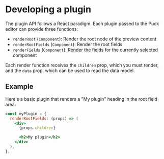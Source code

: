 # Developing a plugin

The plugin API follows a React paradigm. Each plugin passed to the Puck editor can provide three functions:

- `renderRoot` (`Component`): Render the root node of the preview content
- `renderRootFields` (`Component`): Render the root fields
- `renderFields` (`Component`): Render the fields for the currently selected component

Each render function receives the `children` prop, which you must render, and the `data` prop, which can be used to read the data model.

## Example

Here's a basic plugin that renders a "My plugin" heading in the root field area:

```jsx
const myPlugin = {
  renderRootFields: (props) => (
    <div>
      {props.children}

      <h2>My plugin</h2>
    </div>
  ),
};
```